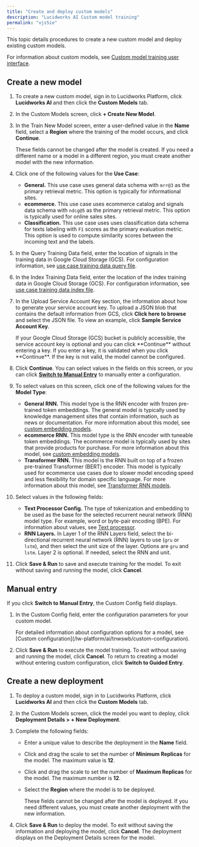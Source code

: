 ```yaml
---
title: "Create and deploy custom models"
description: "Lucidworks AI Custom model training"
permalink: "vjs5ie"
---
```


This topic details procedures to create a new custom model and deploy existing custom models.

For information about custom models, see [Custom model training user interface](/lw-platform/ai/6bb9s5/lw-ai-custom-embedding-model-training-user-interface/index).

## Create a new model

1. To create a new custom model, sign in to Lucidworks Platform, click **Lucidworks AI** and then click the **Custom Models** tab.
2. In the Custom Models screen, click **+ Create New Model**.
3. In the Train New Model screen, enter a user-defined value in the **Name** field, select a **Region** where the training of the model occurs, and click **Continue**.

   <Note>
   These fields cannot be changed after the model is created. If you need a different name or a model in a different region, you must create another model with the new information.
   </Note>


4. Click one of the following values for the **Use Case**:

   * **General.** This use case uses general data schema with `mrr@3` as the primary retrieval metric. This option is typically for informational sites.
   * **ecommerce.** This use case uses ecommerce catalog and signals data schema with `ndcg@5` as the primary retrieval metric. This option is typically used for online sales sites.
   * **Classification.** This use case uses uses classification data schema for texts labeling with `F1` scores as the primary evaluation metric. This option is used to compute similarity scores between the incoming text and the labels.
5. In the Query Training Data field, enter the location of signals in the training data in Google Cloud Storage (GCS). For configuration information, see [use case training data query file](/lw-platform/ai/g0ji3z/custom-embedding-model-training-data#query-file).
6. In the Index Training Data field, enter the location of the index training data in Google Cloud Storage (GCS). For configuration information, see [use case training data index file](/lw-platform/ai/g0ji3z/custom-embedding-model-training-data#index-file).
7. In the Upload Service Account Key section, the information about how to generate your service account key. To upload a JSON blob that contains the default information from GCS, click **Click here to browse** and select the JSON file. To view an example, click **Sample Service Account Key**.

   <Note>
   If your Google Cloud Storage (GCS) bucket is publicly accessible, the service account key is optional and you can click **Continue** without entering a key. If you enter a key, it is validated when you click **Continue**. If the key is not valid, the model cannot be configured.
   </Note>


8. Click **Continue**. You can select values in the fields on this screen, or you can click [**Switch to Manual Entry**](#manual-entry) to manually enter a configuration.
9. To select values on this screen, click one of the following values for the **Model Type**:

   * **General RNN.** This model type is the RNN encoder with frozen pre-trained token embeddings. The general model is typically used by knowledge management sites that contain information, such as news or documentation. For more information about this model, see [custom embedding models](/lw-platform/ai/b18rw1/custom-embedding-rnn-models).
   * **ecommerce RNN.** This model type is the RNN encoder with tuneable token embeddings. The ecommerce model is typically used by sites that provide products for purchase. For more information about this model, see [custom embedding models](/lw-platform/ai/b18rw1/custom-embedding-rnn-models).
   * **Transformer RNN.** This model is the RNN built on top of a frozen pre-trained Transformer (BERT) encoder. This model is typically used for ecommerce use cases due to slower model encoding speed and less flexibility for domain specific language. For more information about this model, see [Transformer RNN models](/lw-platform/ai/gmhy47/custom-embedding-transformer-rnn-models).
10. Select values in the following fields:

    * **Text Processor Config.** The type of tokenization and embedding to be used as the base for the selected recurrent neural network (RNN) model type. For example, word or byte-pair encoding (BPE). For information about values, see [Text processor](/lw-platform/ai/b18rw1/custom-embedding-rnn-models#text-processor).
    * **RNN Layers.** In Layer 1 of the RNN Layers field, select the bi-directional recurrent neural network (RNN) layers to use (`gru` or `lstm`), and then select the unit size of the layer. Options are `gru` and `lstm`. Layer 2 is optional. If needed, select the RNN and unit.
11. Click **Save & Run** to save and execute training for the model. To exit without saving and running the model, click **Cancel**.

## Manual entry

If you click **Switch to Manual Entry**, the Custom Config field displays.

1. In the Custom Config field, enter the configuration parameters for your custom model.

   <Note>
   For detailed information about configuration options for a model, see [Custom configuration](/lw-platform/ai/tnwswb/custom-configuration).
   </Note>


2. Click **Save & Run** to execute the model training. To exit without saving and running the model, click **Cancel**. To return to creating a model without entering custom configuration, click **Switch to Guided Entry**.

## Create a new deployment

1. To deploy a custom model, sign in to Lucidworks Platform, click **Lucidworks AI** and then click the **Custom Models** tab.
2. In the Custom Models screen, click the model you want to deploy, click **Deployment Details > + New Deployment**.
3. Complete the following fields:

   * Enter a unique value to describe the deployment in the **Name** field.
   * Click and drag the scale to set the number of **Minimum Replicas** for the model. The maximum value is **12**.
   * Click and drag the scale to set the number of **Maximum Replicas** for the model. The maximum number is **12**.
   * Select the **Region** where the model is to be deployed.

     <Note>
     These fields cannot be changed after the model is deployed. If you need different values, you must create another deployment with the new information.
     </Note>


4. Click **Save & Run** to deploy the model. To exit without saving the information and deploying the model, click **Cancel**. The deployment displays on the Deployment Details screen for the model.